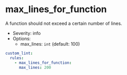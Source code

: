 # max_lines_for_function

A function should not exceed a certain number of lines.

- Severity: info
- Options:
  - max_lines: `int` (default: 100)

```yaml
custom_lint:
  rules:
    - max_lines_for_function:
      max_lines: 200
```
